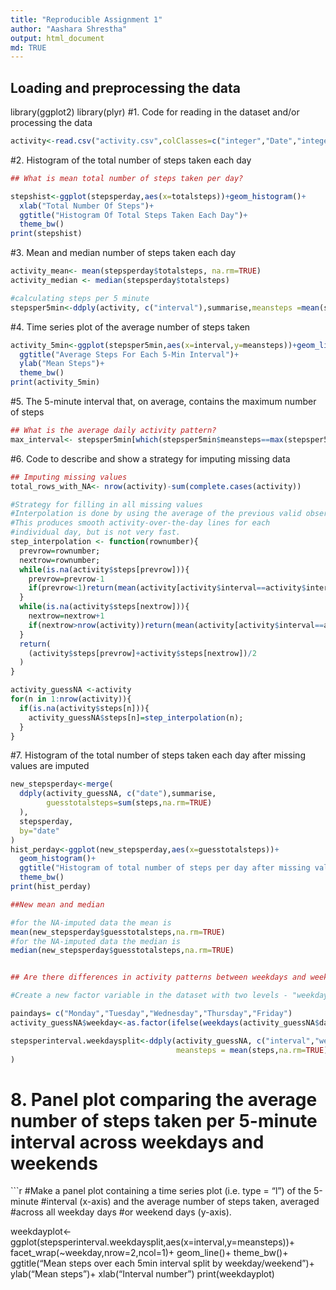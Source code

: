 ```yaml
---
title: "Reproducible Assignment 1"
author: "Aashara Shrestha"
output: html_document
md: TRUE
---
```



## Loading and preprocessing the data
library(ggplot2)
library(plyr)
#1. Code for reading in the dataset and/or processing the data
```r
activity<-read.csv("activity.csv",colClasses=c("integer","Date","integer"))
```

#2. Histogram of the total number of steps taken each day
```r
## What is mean total number of steps taken per day?

stepshist<-ggplot(stepsperday,aes(x=totalsteps))+geom_histogram()+
  xlab("Total Number Of Steps")+
  ggtitle("Histogram Of Total Steps Taken Each Day")+
  theme_bw()
print(stepshist)

```
#3. Mean and median number of steps taken each day 
```r
activity_mean<- mean(stepsperday$totalsteps, na.rm=TRUE)
activity_median <- median(stepsperday$totalsteps)

#calculating steps per 5 minute
stepsper5min<-ddply(activity, c("interval"),summarise,meansteps =mean(steps,na.rm=TRUE))
```
#4. Time series plot of the average number of steps taken 
```r
activity_5min<-ggplot(stepsper5min,aes(x=interval,y=meansteps))+geom_line()+
  ggtitle("Average Steps For Each 5-Min Interval")+
  ylab("Mean Steps")+
  theme_bw()
print(activity_5min)


```
#5. The 5-minute interval that, on average, contains the maximum number of steps
```r
## What is the average daily activity pattern?
max_interval<- stepsper5min[which(stepsper5min$meansteps==max(stepsper5min$meansteps)), "interval"]


```
#6. Code to describe and show a strategy for imputing missing data
```r

## Imputing missing values
total_rows_with_NA<- nrow(activity)-sum(complete.cases(activity))

#Strategy for filling in all missing values
#Interpolation is done by using the average of the previous valid observation and the next valid observation, or the average for the relevant 5-min #interval if there is no valid #previous/next observation. 
#This produces smooth activity-over-the-day lines for each 
#individual day, but is not very fast.
step_interpolation <- function(rownumber){
  prevrow=rownumber;
  nextrow=rownumber;
  while(is.na(activity$steps[prevrow])){
    prevrow=prevrow-1
    if(prevrow<1)return(mean(activity[activity$interval==activity$interval[rownumber],"steps"],na.rm=TRUE))
  }
  while(is.na(activity$steps[nextrow])){
    nextrow=nextrow+1
    if(nextrow>nrow(activity))return(mean(activity[activity$interval==activity$interval[rownumber],"steps"],na.rm=TRUE))
  }
  return(
    (activity$steps[prevrow]+activity$steps[nextrow])/2
  )
}

activity_guessNA <-activity
for(n in 1:nrow(activity)){
  if(is.na(activity$steps[n])){
    activity_guessNA$steps[n]=step_interpolation(n);
  }
}

```
#7. Histogram of the total number of steps taken each day after missing values are imputed
```r
new_stepsperday<-merge(
  ddply(activity_guessNA, c("date"),summarise,
        guesstotalsteps=sum(steps,na.rm=TRUE)
  ),
  stepsperday,
  by="date"
)
hist_perday<-ggplot(new_stepsperday,aes(x=guesstotalsteps))+
  geom_histogram()+
  ggtitle("Histogram of total number of steps per day after missing values imputed")+
  theme_bw()
print(hist_perday)

##New mean and median

#for the NA-imputed data the mean is 
mean(new_stepsperday$guesstotalsteps,na.rm=TRUE)
#for the NA-imputed data the median is
median(new_stepsperday$guesstotalsteps,na.rm=TRUE)


## Are there differences in activity patterns between weekdays and weekends?

#Create a new factor variable in the dataset with two levels - "weekday" and "weekend" #indicating whether a given date is a weekday or weekend day.

paindays= c("Monday","Tuesday","Wednesday","Thursday","Friday")
activity_guessNA$weekday<-as.factor(ifelse(weekdays(activity_guessNA$date)%in%paindays,"weekday","weekend"))

stepsperinterval.weekdaysplit<-ddply(activity_guessNA, c("interval","weekday"),summarise,
                                     meansteps = mean(steps,na.rm=TRUE)
)

```
# 8. Panel plot comparing the average number of steps taken per 5-minute interval across weekdays and weekends
```r
#Make a panel plot containing a time series plot (i.e. type = "l") of the 5-minute #interval (x-axis) and the average number of steps taken, averaged #across all weekday days #or weekend days (y-axis).

weekdayplot<-ggplot(stepsperinterval.weekdaysplit,aes(x=interval,y=meansteps))+
  facet_wrap(~weekday,nrow=2,ncol=1)+
  geom_line()+
  theme_bw()+
  ggtitle("Mean steps over each 5min interval split by weekday/weekend")+
  ylab("Mean steps")+
  xlab("Interval number")
print(weekdayplot)
